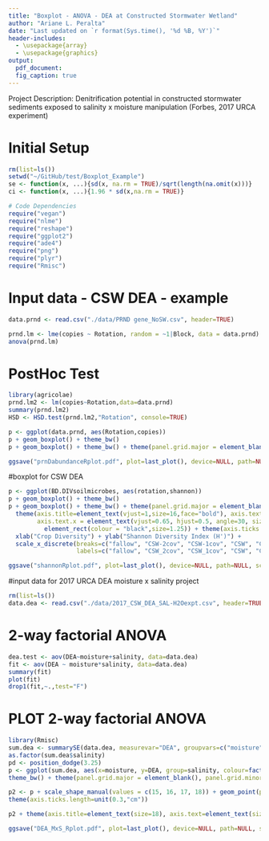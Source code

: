 ```yaml
---
title: "Boxplot - ANOVA - DEA at Constructed Stormwater Wetland"
author: "Ariane L. Peralta"
date: "Last updated on `r format(Sys.time(), '%d %B, %Y')`"
header-includes:
  - \usepackage{array}
  - \usepackage{graphics}
output: 
  pdf_document:
  fig_caption: true
---
```


Project Description: Denitrification potential in constructed stormwater sediments exposed to salinity x moisture manipulation (Forbes, 2017 URCA experiment)

# Initial Setup
```r
rm(list=ls())
setwd("~/GitHub/test/Boxplot_Example")
se <- function(x, ...){sd(x, na.rm = TRUE)/sqrt(length(na.omit(x)))}
ci <- function(x, ...){1.96 * sd(x,na.rm = TRUE)}

# Code Dependencies
require("vegan")
require("nlme")
require("reshape")
require("ggplot2")
require("ade4")
require("png")
require("plyr")
require("Rmisc")
```

# Input data - CSW DEA - example
```r
data.prnd <- read.csv("./data/PRND gene_NoSW.csv", header=TRUE)

prnd.lm <- lme(copies ~ Rotation, random = ~1|Block, data = data.prnd)
anova(prnd.lm)
```

# PostHoc Test
```r
library(agricolae)
prnd.lm2 <- lm(copies~Rotation,data=data.prnd)
summary(prnd.lm2)
HSD <- HSD.test(prnd.lm2,"Rotation", console=TRUE)

p <- ggplot(data.prnd, aes(Rotation,copies))
p + geom_boxplot() + theme_bw()
p + geom_boxplot() + theme_bw() + theme(panel.grid.major = element_blank(), panel.grid.minor = element_blank(), axis.line = element_line(colour = "black")) +theme(axis.title=element_text(vjust=1,size=16,face="bold"), axis.text=element_text(size=14), axis.text.x = element_text(vjust=0.65, hjust=0.5, angle=30, size=14), panel.border = element_rect(colour = "black",size=1.25)) + theme(axis.ticks.length=unit(0.3,"cm")) + xlab("Crop Diversity") + ylab("Log copy number of prnD gene/g soil") +scale_x_discrete(breaks=c("fallow", "CSW-2cov", "CSW-1cov", "CSW", "CS", "C-1cov", "C"), labels=c("fallow", "CSW_2cov", "CSW_1cov", "CSW", "CS","C_1cov", "mC"))

ggsave("prnDabundanceRplot.pdf", plot=last_plot(), device=NULL, path=NULL, scale=1, width=NA, height=NA, dpi=300, limitsize=TRUE)

```

#boxplot for CSW DEA
```r
p <- ggplot(BD.DIVsoilmicrobes, aes(rotation,shannon))
p + geom_boxplot() + theme_bw()
p + geom_boxplot() + theme_bw() + theme(panel.grid.major = element_blank(), panel.grid.minor =     element_blank(), axis.line = element_line(colour = "black")) +   
  theme(axis.title=element_text(vjust=1,size=16,face="bold"), axis.text=element_text(size=14), 
        axis.text.x = element_text(vjust=0.65, hjust=0.5, angle=30, size=14), panel.border =   
          element_rect(colour = "black",size=1.25)) + theme(axis.ticks.length=unit(0.3,"cm")) + 
  xlab("Crop Diversity") + ylab("Shannon Diversity Index (H')") +
  scale_x_discrete(breaks=c("fallow", "CSW-2cov", "CSW-1cov", "CSW", "CS", "C-1cov", "C"),   
                   labels=c("fallow", "CSW_2cov", "CSW_1cov", "CSW", "CS","C_1cov", "mC"))

ggsave("shannonRplot.pdf", plot=last_plot(), device=NULL, path=NULL, scale=1, width=NA, height=NA, dpi=300, limitsize=TRUE)
```


#input data for 2017 URCA DEA moisture x salinity project
```r
rm(list=ls())
data.dea <- read.csv("./data/2017_CSW_DEA_SAL-H2Oexpt.csv", header=TRUE)

```

# 2-way factorial ANOVA
```r
dea.test <- aov(DEA~moisture+salinity, data=data.dea)
fit <- aov(DEA ~ moisture*salinity, data=data.dea)
summary(fit)
plot(fit)
drop1(fit,~.,test="F")
```

# PLOT 2-way factorial ANOVA
```r
library(Rmisc)
sum.dea <- summarySE(data.dea, measurevar="DEA", groupvars=c("moisture", "salinity"))
as.factor(sum.dea$salinity)
pd <- position_dodge(3.25)
p <- ggplot(sum.dea, aes(x=moisture, y=DEA, group=salinity, colour=factor(salinity), shape=factor(salinity))) + 
theme_bw() + theme(panel.grid.major = element_blank(), panel.grid.minor = element_blank(), axis.line = element_line(colour = "black")) 

p2 <- p + scale_shape_manual(values = c(15, 16, 17, 18)) + geom_point(position=pd, size=5)  + scale_colour_manual(values = c("#999999", "#CCFF00", "#009933", "#003300")) + xlab("Moisture (%)") + geom_errorbar(aes(ymin=DEA-se, ymax=DEA+se), colour="black", width=7, position=pd) + ylab("Denitrification Rate\n(ng N2O * g^-1 sediment * hr^-1)") + scale_x_continuous(breaks=seq(0, 70, 10)) + theme(legend.justification=c(0,-1), legend.position=c(0.075,0)) + 
theme(axis.ticks.length=unit(0.3,"cm")) 

p2 + theme(axis.title=element_text(size=18), axis.text=element_text(size=16), axis.text.x = element_text(size=16), panel.border = element_rect(colour = "black",size=1.25)) 

ggsave("DEA_MxS_Rplot.pdf", plot=last_plot(), device=NULL, path=NULL, scale=1, width=NA, height=NA, dpi=300, limitsize=TRUE)

```